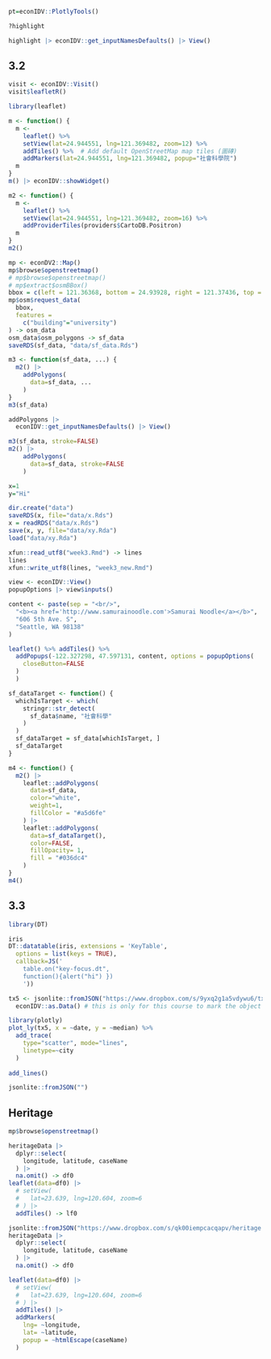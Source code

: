 
```r
pt=econIDV::PlotlyTools()
```

```r
?highlight
```

```r
highlight |> econIDV::get_inputNamesDefaults() |> View()
```

## 3.2

```r
visit <- econIDV::Visit()
visit$leafletR()
```

```r
library(leaflet)

m <- function() {
  m <- 
    leaflet() %>%
    setView(lat=24.944551, lng=121.369482, zoom=12) %>%
    addTiles() %>%  # Add default OpenStreetMap map tiles (圖磚)
    addMarkers(lat=24.944551, lng=121.369482, popup="社會科學院")
  m
}
m() |> econIDV::showWidget()
```

```r
m2 <- function() {
  m <- 
    leaflet() %>%
    setView(lat=24.944551, lng=121.369482, zoom=16) %>%
    addProviderTiles(providers$CartoDB.Positron)
  m
}
m2()
```

```r
mp <- econDV2::Map()
mp$browse$openstreetmap()
# mp$browse$openstreetmap()
# mp$extract$osmBBox()
bbox = c(left = 121.36368, bottom = 24.93928, right = 121.37436, top = 24.94824)
mp$osm$request_data(
  bbox,
  features = 
    c("building"="university")
) -> osm_data
osm_data$osm_polygons -> sf_data
saveRDS(sf_data, "data/sf_data.Rds")
```

```r
m3 <- function(sf_data, ...) {
  m2() |>
    addPolygons(
      data=sf_data, ...
    )
}
m3(sf_data)
```

```r
addPolygons |> 
  econIDV::get_inputNamesDefaults() |> View()
```

```r
m3(sf_data, stroke=FALSE)
m2() |>
    addPolygons(
      data=sf_data, stroke=FALSE
    )
```

```r
x=1
y="Hi"

dir.create("data")
saveRDS(x, file="data/x.Rds")
x = readRDS("data/x.Rds")
save(x, y, file="data/xy.Rda")
load("data/xy.Rda")
```

```r
xfun::read_utf8("week3.Rmd") -> lines
lines
xfun::write_utf8(lines, "week3_new.Rmd")
```

```r
view <- econIDV::View()
popupOptions |> view$inputs()
```

```r
content <- paste(sep = "<br/>",
  "<b><a href='http://www.samurainoodle.com'>Samurai Noodle</a></b>",
  "606 5th Ave. S",
  "Seattle, WA 98138"
)

leaflet() %>% addTiles() %>%
  addPopups(-122.327298, 47.597131, content, options = popupOptions(
    closeButton=FALSE
  )
  )
```

```r
sf_dataTarget <- function() {
  whichIsTarget <- which(
    stringr::str_detect(
      sf_data$name, "社會科學"
    )
  )
  sf_dataTarget = sf_data[whichIsTarget, ]
  sf_dataTarget
} 
```

```r
m4 <- function() {
  m2() |>
    leaflet::addPolygons(
      data=sf_data,
      color="white",
      weight=1,
      fillColor = "#a5d6fe"
    ) |>
    leaflet::addPolygons(
      data=sf_dataTarget(),
      color=FALSE,
      fillOpacity= 1, 
      fill = "#036dc4"
    )
}
m4()
```

## 3.3

```r
library(DT)
```

```r
iris
DT::datatable(iris, extensions = 'KeyTable', 
  options = list(keys = TRUE),
  callback=JS('
    table.on("key-focus.dt",
    function(){alert("hi") })
    '))
```

```r
tx5 <- jsonlite::fromJSON("https://www.dropbox.com/s/9yxq2g1a5vdywu6/tx5.json?dl=1") |>
  econIDV::as.Data() # this is only for this course to mark the object a data class
```

```r
library(plotly)
plot_ly(tx5, x = ~date, y = ~median) %>%
  add_trace(
    type="scatter", mode="lines",
    linetype=~city
  )
  
add_lines()  
```

```r
jsonlite::fromJSON("")
```


## Heritage

```r
mp$browse$openstreetmap()
```

```r
heritageData |>
  dplyr::select(
    longitude, latitude, caseName
  ) |>
  na.omit() -> df0
leaflet(data=df0) |>
  # setView(
  #   lat=23.639, lng=120.604, zoom=6
  # ) |>
  addTiles() -> lf0
```

```r
jsonlite::fromJSON("https://www.dropbox.com/s/qk00iempcacqapv/heritage.json?dl=1") -> heritageData
heritageData |>
  dplyr::select(
    longitude, latitude, caseName
  ) |>
  na.omit() -> df0
```

```r
leaflet(data=df0) |>
  # setView(
  #   lat=23.639, lng=120.604, zoom=6
  # ) |>
  addTiles() |> 
  addMarkers(
    lng= ~longitude,
    lat= ~latitude,
    popup = ~htmlEscape(caseName)
  )
```





